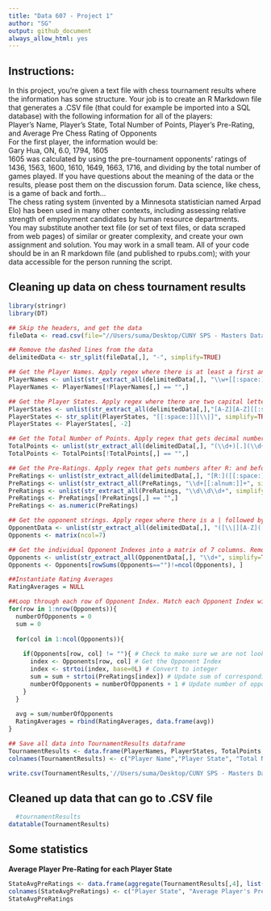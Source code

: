 ```yaml
---
title: "Data 607 - Project 1"
author: "SG"
output: github_document
always_allow_html: yes
---
```

## Instructions:  
In this project, you’re given a text file with chess tournament results where the information has some structure. Your job is to create an R Markdown file that generates a .CSV file (that could for example be imported into a SQL database) with the following information for all of the players:  
Player’s Name, Player’s State, Total Number of Points, Player’s Pre-Rating, and Average Pre Chess Rating of Opponents  
For the first player, the information would be:  
Gary Hua, ON, 6.0, 1794, 1605  
1605 was calculated by using the pre-tournament opponents’ ratings of 1436, 1563, 1600, 1610, 1649, 1663, 1716, and dividing by the total number of games played.
If you have questions about the meaning of the data or the results, please post them on the discussion forum. Data science, like chess, is a game of back and forth…  
The chess rating system (invented by a Minnesota statistician named Arpad Elo) has been used in many other contexts, including assessing relative strength of employment candidates by human resource departments.  
You may substitute another text file (or set of text files, or data scraped from web pages) of similar or greater complexity, and create your own assignment and solution. You may work in a small team. All of your code should be in an R markdown file (and published to rpubs.com); with your data accessible for the person running the script.  

## Cleaning up data on chess tournament results  

```r
library(stringr)
library(DT)

## Skip the headers, and get the data
fileData <- read.csv(file="//Users/suma/Desktop/CUNY SPS - Masters Data Science/Data 607/Project 1/tournamentinfo.txt", skip = 3, header = F)

## Remove the dashed lines from the data
delimitedData <- str_split(fileData[,], "-", simplify=TRUE)

## Get the Player Names. Apply regex where there is at least a first and last name
PlayerNames <- unlist(str_extract_all(delimitedData[,], "\\w+[[:space:]]\\w+([[:space:]]\\w+)*", simplify=TRUE))
PlayerNames <- PlayerNames[!PlayerNames[,] == "",]

## Get the Player States. Apply regex where there are two capital letters followed by a space and |. Remove blank rows from the data
PlayerStates <- unlist(str_extract_all(delimitedData[,],"[A-Z][A-Z][[:space:]][\\|]"))
PlayerStates <- str_split(PlayerStates, "[[:space:]][\\|]", simplify=TRUE)
PlayerStates <- PlayerStates[, -2]

## Get the Total Number of Points. Apply regex that gets decimal numbers. Remove blank rows from the data
TotalPoints <- unlist(str_extract_all(delimitedData[,], "(\\d+)[.](\\d+)", simplify=TRUE))
TotalPoints <- TotalPoints[!TotalPoints[,] == "",]

## Get the Pre-Ratings. Apply regex that gets numbers after R: and before any number of space. Remove blank rows from the data
PreRatings <- unlist(str_extract_all(delimitedData[,], "[R:]([[:space:]]+)([[:alnum:]]+)([[:space:]]*)", simplify=TRUE))
PreRatings <- unlist(str_extract_all(PreRatings, "\\d+[[:alnum:]]+", simplify=TRUE))
PreRatings <- unlist(str_extract_all(PreRatings, "\\d\\d\\d+", simplify=TRUE))
PreRatings <- PreRatings[!PreRatings[,] == "",]
PreRatings <- as.numeric(PreRatings)

## Get the opponent strings. Apply regex where there is a | followed by a letter, some space, a number, a |
OpponentData <- unlist(str_extract_all(delimitedData[,], "([\\|][A-Z]([[:space:]]+)\\d*[\\|])([A-Z]([[:space:]]+)\\d*[\\|])*", simplify=TRUE))
Opponents <- matrix(ncol=7)

## Get the individual Opponent Indexes into a matrix of 7 columns. Remove any blank rows from the data
Opponents <- unlist(str_extract_all(OpponentData[,], "\\d+", simplify=TRUE))
Opponents <- Opponents[rowSums(Opponents=="")!=ncol(Opponents), ]

##Instantiate Rating Averages 
RatingAverages = NULL

##Loop through each row of Opponent Index. Match each Opponent Index with its corresponding Pre-Rating. Get the average Opponent rating for each row
for(row in 1:nrow(Opponents)){
  numberOfOpponents = 0
  sum = 0
  
  for(col in 1:ncol(Opponents)){
    
    if(Opponents[row, col] != ""){ # Check to make sure we are not looking at a null opponent index value
      index <- Opponents[row, col] # Get the Opponent Index
      index <- strtoi(index, base=0L) # Convert to integer
      sum = sum + strtoi(PreRatings[index]) # Update sum of corresponding pre-ratings
      numberOfOpponents = numberOfOpponents + 1 # Update number of opponents
    }
  }
  
  avg = sum/numberOfOpponents
  RatingAverages = rbind(RatingAverages, data.frame(avg))
}

## Save all data into TournamentResults dataframe
TournamentResults <- data.frame(PlayerNames, PlayerStates, TotalPoints, PreRatings, RatingAverages)
colnames(TournamentResults) <- c("Player Name","Player State", "Total Number of Points", "Player's Pre-Rating", "Average Pre Chess Rating of Opponents")

write.csv(TournamentResults,'//Users/suma/Desktop/CUNY SPS - Masters Data Science/Data 607/Project 1/Results.csv', TRUE)

```
  
    
## Cleaned up data that can go to .CSV file

```r
  #tournamentResults
datatable(TournamentResults)
```

## Some statistics  

**Average Player Pre-Rating for each Player State**
```r

StateAvgPreRatings <- data.frame(aggregate(TournamentResults[,4], list(TournamentResults$`Player State`), mean))
colnames(StateAvgPreRatings) <- c("Player State", "Average Player's Pre-Rating")
StateAvgPreRatings
```